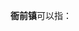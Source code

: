 '''衙前镇'''可以指：
{{PRC admin/disambig|33/01/09/108/000|36/08/27/108/000|36/01/24/208/000}}
{{disambig|cat=三字中国镇名消歧义}}